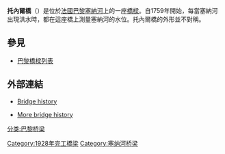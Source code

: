 {{Infobox Bridge
|bridge_name=托內爾橋
|image=France_Paris_Pont_de_la_Tournelle_01.JPG
|caption=2006年攝
|official_name=托內爾橋
|carries=
|crosses=[[塞纳河|塞纳河]]
|locale=[[法國|法國]][[巴黎|巴黎]]
|maint=巴黎市政府
|id=
|design= [[拱桥|拱桥]]
|mainspan= 
|length= 122 m (400 ft)
|width= 23 m (75 ft)
|height=
|clearance= 7 m (central arch)
|below= 
|traffic=
|open=1928年 (current structure)
|closed=
|toll=
|map_cue=
|map_image=
|map_text=
|map_width=
|coordinates= {{coord|48|51|02.50|N|02|21|20.00|E|region:FR_type:landmark|display=inline,title}}
| downstream =  [[圣路易桥|圣路易桥]] <br>[[大主教橋|大主教橋]]
| upstream = [[蘇利橋|蘇利橋]]
}}
'''托內爾橋'''（{{lang-fr|Pont de la Tournelle}}）是位於[[法國|法國]][[巴黎|巴黎]][[塞納河|塞納河]]上的一座[[橋樑|橋樑]]。自1759年開始，每當塞納河出現洪水時，都在這座橋上測量塞納河的水位。托內爾橋的外形並不對稱。
==參見==
*[[巴黎橋樑列表|巴黎橋樑列表]]
==外部連結==
{{Commons category|Pont de la Tournelle}}
* {{fr icon}} [https://web.archive.org/web/20070911004934/http://www.paris.fr/portail/deplacements/Portal.lut?page_id=218 Bridge history]
* {{fr icon}} [https://web.archive.org/web/20080209114354/http://www.insecula.com/salle/MS00799.html More bridge history]
[[分类:巴黎桥梁|分类:巴黎桥梁]]
[[Category:1928年完工橋梁|Category:1928年完工橋梁]]
[[Category:塞纳河桥梁|Category:塞纳河桥梁]]